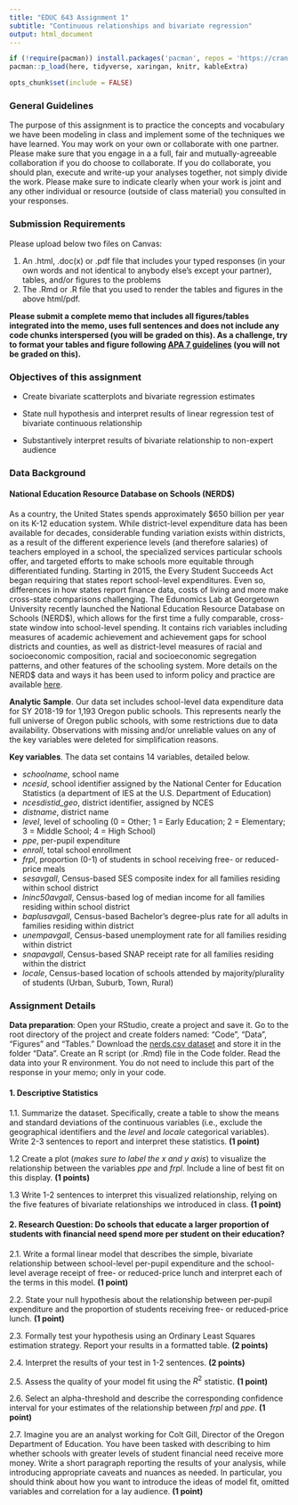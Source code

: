 ```yaml
---
title: "EDUC 643 Assignment 1"
subtitle: "Continuous relationships and bivariate regression"
output: html_document
---
```

```R
if (!require(pacman)) install.packages('pacman', repos = 'https://cran.rstudio.com')
pacman::p_load(here, tidyverse, xaringan, knitr, kableExtra)

opts_chunk$set(include = FALSE)
```


### General Guidelines

The purpose of this assignment is to practice the concepts and vocabulary we have been modeling in class and implement some of the techniques we have learned. You may work on your own or collaborate with one partner. Please make sure that you engage in a a full, fair and mutually-agreeable collaboration if you do choose to collaborate. If you do collaborate, you should plan, execute and write-up your analyses together, not simply divide the work. Please make sure to indicate clearly when your work is joint and any other individual or resource (outside of class material) you consulted in your responses.

### Submission Requirements

Please upload below two files on Canvas:  

1. An .html, .doc(x) or .pdf file that includes your typed responses (in your own words and not identical to anybody else's except your partner), tables, and/or figures to the problems
2. The .Rmd or .R file that you used to render the tables and figures in the above html/pdf. 

**Please submit a complete memo that includes all figures/tables integrated into the memo, uses full sentences and does not include any code chunks interspersed (you will be graded on this). As a challenge, try to format your tables and figure following [APA 7 guidelines](https://owl.purdue.edu/owl/research_and_citation/apa_style/apa_formatting_and_style_guide/apa_tables_and_figures.html) (you will not be graded on this).** 


### Objectives of this assignment

 * Create bivariate scatterplots and bivariate regression estimates

 * State null hypothesis and interpret results of linear regression test of bivariate continuous relationship
 
 * Substantively interpret results of bivariate relationship to non-expert audience

### Data Background

#### National Education Resource Database on Schools (NERD$)

As a country, the United States spends approximately $650 billion per year on its K-12 education system. While district-level expenditure data has been available for decades, considerable funding variation exists within districts, as a result of the different experience levels (and therefore salaries) of teachers employed in a school, the specialized services particular schools offer, and targeted efforts to make schools more equitable through differentiated funding. Starting in 2015, the Every Student Succeeds Act began requiring that states report school-level expenditures. Even so, differences in how states report finance data, costs of living and more make cross-state comparisons challenging. The Edunomics Lab at Georgetown University recently launched the National Education Resource Database on Schools (NERD\$), which allows for the first time a fully comparable, cross-state window into school-level spending. It contains rich variables including measures of academic achievement and achievement gaps for school districts and counties, as well as district-level measures of racial and socioeconomic composition, racial and socioeconomic segregation patterns, and other features of the schooling system. More details on the NERD\$ data and ways it has been used to inform policy and practice are available [here](https://edunomicslab.org/nerds/).

**Analytic Sample**. Our data set includes school-level data expenditure data for SY 2018-19 for 1,193 Oregon public schools. This represents nearly the full universe of Oregon public schools, with some restrictions due to data availability. Observations with missing and/or unreliable values on any of the key variables were deleted for simplification reasons.

**Key variables**. The data set contains 14 variables, detailed below.

 * *schoolname*, school name
 * *ncesid*, school identifier assigned by the National Center for Education Statistics (a department of IES at the U.S. Department of Education)
 * *ncesdistid_geo*, district identifier, assigned by NCES
 * *distname*, district name
 * *level*, level of schooling (0 = Other; 1 = Early Education; 2 = Elementary; 3 = Middle School; 4 = High School)
 * *ppe*, per-pupil expenditure
 * *enroll*, total school enrollment
 * *frpl*, proportion (0-1) of students in school receiving free- or reduced-price meals
 * *sesavgall*, Census-based SES composite index for all families residing within school district
 * *lninc50avgall*, Census-based log of median income for all families residing within school district
 * *baplusavgall*, Census-based Bachelor's degree-plus rate for all adults in families residing within district
 * *unempavgall*, Census-based unemployment rate for all families residing within district
 * *snapavgall*, Census-based SNAP receipt rate for all families residing within the district
 * *locale*, Census-based location of schools attended by majority/plurality of students (Urban, Suburb, Town, Rural)
 

### Assignment Details

**Data preparation**: Open your RStudio, create a project and save it. Go to the root directory of the project and create folders named: "Code", "Data", "Figures" and "Tables." Download the [nerds.csv dataset](../data/nerds.csv) and store it in the folder "Data". Create an R script (or .Rmd) file in the Code folder. Read the data into your R environment. You do not need to include this part of the response in your memo; only in your code.


#### 1. Descriptive Statistics

1.1. Summarize the dataset. Specifically, create a table to show the means and standard deviations of the continuous variables (i.e., exclude the geographical identifiers and the *level* and *locale* categorical variables). Write 2-3 sentences to report and interpret these statistics. **(1 point)**

1.2 Create a plot (*makes sure to label the x and y axis*) to visualize the relationship between the variables $ppe$ and $frpl$. Include a line of best fit on this display. **(1 points)**

1.3 Write 1-2 sentences to interpret this visualized relationship, relying on the five features of bivariate relationships we introduced in class. **(1 point)**


#### 2. Research Question: Do schools that educate a larger proportion of students with financial need spend more per student on their education?

2.1. Write a formal linear model that describes the simple, bivariate relationship between school-level per-pupil expenditure and the school-level average receipt of free- or reduced-price lunch and interpret each of the terms in this model. **(1 point)**

2.2. State your null hypothesis about the relationship between per-pupil expenditure and the proportion of students receiving free- or reduced-price lunch. **(1 point)**

2.3. Formally test your hypothesis using an Ordinary Least Squares estimation strategy. Report your results in a formatted table. **(2 points)**

2.4. Interpret the results of your test in 1-2 sentences. **(2 points)**

2.5. Assess the quality of your model fit using the $R^2$ statistic. **(1 point)**

2.6. Select an alpha-threshold and describe the corresponding confidence interval for your estimates of the relationship between $frpl$ and $ppe$. **(1 point)**

2.7. Imagine you are an analyst working for Colt Gill, Director of the Oregon Department of Education. You have been tasked with describing to him whether schools with greater levels of student financial need receive more money. Write a short paragraph reporting the results of your analysis, while introducing appropriate caveats and nuances as needed. In particular, you should think about how you want to introduce the ideas of model fit, omitted variables and correlation for a lay audience. **(1 point)**


